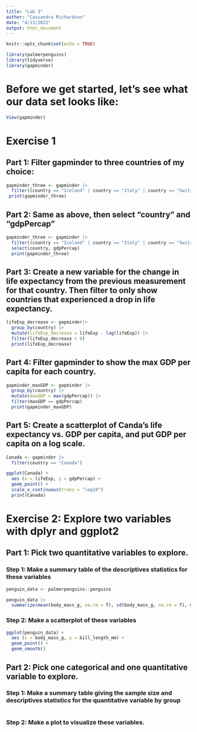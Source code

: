 ```yaml
---
title: "Lab 3"
author: "Cassandra Richardson"
date: "4/13/2022"
output: html_document
---
```


```r
knitr::opts_chunk$set(echo = TRUE)

library(palmerpenguins)
library(tidyverse)
library(gapminder)
```
# Before we get started, let's see what our data set looks like: 

```r
View(gapminder)
``` 

# Exercise 1 

## Part 1: Filter gapminder to three countries of my choice:

```r
gapminder_three <- gapminder |> 
  filter((country == "Iceland" | country == "Italy" | country == "Switzerland") & year >= 1970, year < 1980)
 print(gapminder_three)
```

## Part 2: Same as above, then select "country" and "gdpPercap"

```r
gapminder_three <- gapminder |> 
  filter((country == "Iceland" | country == "Italy" | country == "Switzerland") & year >= 1970, year < 1980) |>
  select(country, gdpPercap)
  print(gapminder_three)
```

## Part 3: Create a new variable for the change in life expectancy from the previous measurement for that country. Then filter to only show countries that experienced a drop in life expectancy. 

```r
lifeExp_decrease <- gapminder|>
  group_by(country) |>
  mutate(lifeExp_decrease = lifeExp - lag(lifeExp)) |>
  filter(lifeExp_decrease < 0)
  print(lifeExp_decrease)
```

## Part 4: Filter gapminder to show the max GDP per capita for each country. 

```r
gapminder_maxGDP <- gapminder |>
  group_by(country) |> 
  mutate(maxGDP = max(gdpPercap)) |> 
  filter(maxGDP == gdpPercap)
  print(gapminder_maxGDP)
```

## Part 5: Create a scatterplot of Canda's life expectancy vs. GDP per capita, and put GDP per capita on a log scale. 

```r
Canada <- gapminder |> 
  filter(country == "Canada")
```
```r
ggplot(Canada) + 
  aes (x = lifeExp, y = gdpPercap) +
  geom_point() + 
  scale_x_continuous(trans = "log10")
  print(Canada)
```

# Exercise 2: Explore two variables with dplyr and ggplot2

## Part 1: Pick two quantitative variables to explore.

### Step 1: Make a summary table of the descriptives statistics for these variables 

```r
penguin_data <- palmerpenguins::penguins
```

```r
penguin_data |> 
  summarize(mean(body_mass_g, na.rm = T), sd(body_mass_g, na.rm = T), mean (bill_length_mm, na.rm = T), sd(bill_length_mm, na.rm = T))
```

### Step 2: Make a scatterplot of these variables 

```r
ggplot(penguin_data) + 
  aes (x = body_mass_g, y = bill_length_mm) +
  geom_point() +
  geom_smooth()
```

## Part 2: Pick one categorical and one quantitative variable to explore. 

### Step 1: Make a summary table giving the sample size and descriptives statistics for the quantitative variable by group 

```r

```

### Step 2: Make a plot to visualize these variables.  

```r

```
